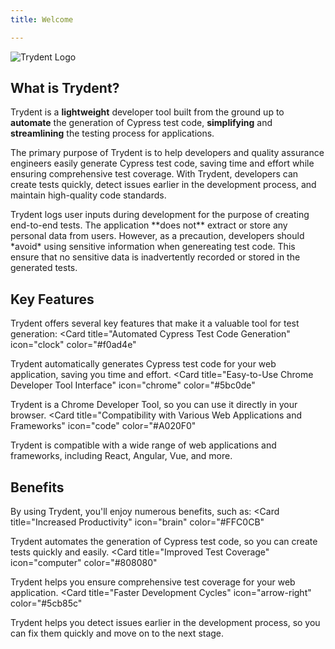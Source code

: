 ```yaml
---
title: Welcome

---
```

![Trydent Logo](/logo/alt.png)

## What is Trydent?
Trydent is a **lightweight** developer tool built from the ground up to **automate** the generation of Cypress test code, **simplifying** and **streamlining** the testing process for applications.  

The primary purpose of Trydent is to help developers and quality assurance engineers easily generate Cypress test code, saving time and effort while ensuring comprehensive test coverage.
With Trydent, developers can create tests quickly, detect issues earlier in the development process, and maintain high-quality code standards.

<Note>
Trydent logs user inputs during development for the purpose of creating end-to-end tests. The application **does not** extract or store any personal data from users. However, as a precaution, developers should *avoid* using sensitive information when genereating test code. This ensure that no sensitive data is inadvertently recorded or stored in the generated tests.
</Note>

## Key Features
Trydent offers several key features that make it a valuable tool for test generation:
<CardGroup cols={3}>
  <Card
    title="Automated Cypress Test Code Generation"
    icon="clock"
    color="#f0ad4e"
  >
  Trydent automatically generates Cypress test code for your web application, saving you time and effort.
  </Card>
  <Card
    title="Easy-to-Use Chrome Developer Tool Interface"
    icon="chrome"
    color="#5bc0de"
  >
  Trydent is a Chrome Developer Tool, so you can use it directly in your browser.
  </Card>
  <Card
    title="Compatibility with Various Web Applications and Frameworks"
    icon="code"
    color="#A020F0"
  >
  Trydent is compatible with a wide range of web applications and frameworks, including React, Angular, Vue, and more.
  </Card>
</CardGroup>

## Benefits
By using Trydent, you'll enjoy numerous benefits, such as: 
<CardGroup cols={3}>
  <Card
    title="Increased Productivity"
    icon="brain"
    color="#FFC0CB"
  >
  Trydent automates the generation of Cypress test code, so you can create tests quickly and easily.
  </Card>
  <Card
    title="Improved Test Coverage"
    icon="computer"
    color="#808080"
  >
  Trydent helps you ensure comprehensive test coverage for your web application.
  </Card>
  <Card
    title="Faster Development Cycles"
    icon="arrow-right"
    color="#5cb85c"
  >
  Trydent helps you detect issues earlier in the development process, so you can fix them quickly and move on to the next stage.
  </Card>
</CardGroup>